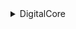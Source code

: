 <details>

<summary>DigitalCore</summary>

- Ebooks
- Games/Consoles
- Games/NSW
- Games/PC
- Movies/1080p
- Movies/2160p
- Movies/720p
- Movies/BluRay
- Movies/Bluray/UHD
- Movies/DVDR
- Movies/PACKS
- Movies/SD
- Music/FLAC
- Music/MP3
- Tv/1080p
- Tv/2160p
- Tv/720p
- Tv/BluRay
- Tv/DVDR
- Tv/PACKS
- Tv/SD
- Unknown
- XXX/4K
- XXX/HD
- XXX/Movies/4K
- XXX/Movies/HD
- XXX/Movies/SD
- XXX/PACKS

</details>
